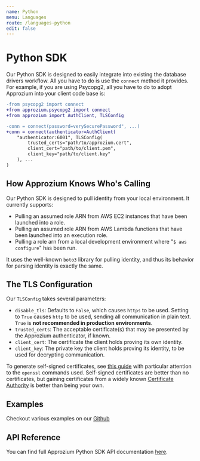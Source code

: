```yaml
---
name: Python
menu: Languages
route: /languages-python
edit: false
---
```


# Python SDK

Our Python SDK is designed to easily integrate into existing the database drivers workflow. All you have to do is use
the `connect` method it provides. For example, if you are using Psycopg2, all you have to do to adopt Approzium into
your client code base is:

```diff
-from psycopg2 import connect
+from approzium.psycopg2 import connect
+from approzium import AuthClient, TLSConfig

-conn = connect(password=verySecurePassword", ...)
+conn = connect(authenticator=AuthClient(
    "authenticator:6001", TLSConfig(
        trusted_certs="path/to/approzium.cert",
        client_cert="path/to/client.pem",
        client_key="path/to/client.key"
    ), ...
)
```

## How Approzium Knows Who's Calling

Our Python SDK is designed to pull identity from your local environment. It currently supports:

  - Pulling an assumed role ARN from AWS EC2 instances that have been launched into a role.
  - Pulling an assumed role ARN from AWS Lambda functions that have been launched into an execution role.
  - Pulling a role arn from a local development environment where "`$ aws configure`" has been run.

It uses the well-known `boto3` library for pulling identity, and thus its behavior for parsing identity
is exactly the same.

## The TLS Configuration

Our `TLSConfig` takes several parameters:

- `disable_tls`: Defaults to `False`, which causes `https` to be used. Setting to `True` causes `http` to be used,
    sending all communication in plain text. `True` is **not recommended in production environments**.
- `trusted_certs`: The acceptable certificate(s) that may be presented by the Approzium authenticator, if known.
- `client_cert`: The certificate the client holds proving its own identity.
- `client_key`: The private key the client holds proving its identity, to be used for decrypting communication.

To generate self-signed certificates, see [this guide](https://itnext.io/practical-guide-to-securing-grpc-connections-with-go-and-tls-part-1-f63058e9d6d1)
with particular attention to the `openssl` commands used. Self-signed certificates are better than no certificates,
but gaining certificates from a widely known [Certificate Authority](https://en.wikipedia.org/wiki/Certificate_authority)
is better than being your own.

## Examples

Checkout various examples on our [Github](https://github.com/approzium/approzium/tree/develop/sdk/python/examples)

## API Reference

You can find full Approzium Python SDK API documentation [here](api/python/).

